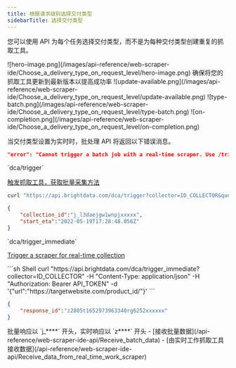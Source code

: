 ```yaml
---
title: 根据请求级别选择交付类型
sidebarTitle: 选择交付类型
---
```

您可以使用 API 为每个任务选择交付类型，而不是为每种交付类型创建重复的抓取工具。
<Frame>
![hero-image.png](/images/api-reference/web-scraper-ide/Choose_a_delivery_type_on_request_level/hero-image.png)
</Frame>

 
<Steps>
<Step title="更新您的抓取工具">
确保将您的抓取工具更新到最新版本以提高成功率
<Frame>
![update-available.png](/images/api-reference/web-scraper-ide/Choose_a_delivery_type_on_request_level/update-available.png)
</Frame>
</Step>

<Step title="将交付类型设置为批处理">
<Frame>
![type-batch.png](/images/api-reference/web-scraper-ide/Choose_a_delivery_type_on_request_level/type-batch.png)
![on-completion.png](/images/api-reference/web-scraper-ide/Choose_a_delivery_type_on_request_level/on-completion.png)    
</Frame>

当交付类型设置为实时时，批处理 API 将返回以下错误消息。

```json 错误
"error": "Cannot trigger a batch job with a real-time scraper. Use /trigger_immediate endpoint instead"
```
 
</Step>
<Step title="使用首选 API 触发抓取工具">

<Tabs>
<Tab title="启动批处理任务">
`dca/trigger`

[触发抓取工具，获取批量采集方法](/api-reference/web-scraper-ide-api/Trigger_a_scraper_for_batch_collection_method)
<CodeGroup>
```sh Shell
curl "https://api.brightdata.com/dca/trigger?collector=ID_COLLECTOR&queue_next=1" -H "Content-Type: application/json" -H "Authorization: Bearer API_TOKEN" -d '[{"url":"https://targetwebsite.com/product_id/"}]'
```

```json Sample Response
{
    "collection_id":"j_l3daejgw1wnpjxxxxx",
    "start_eta":"2022-05-19T17:28:48.056Z"
}
```
</CodeGroup>
</Tab>
<Tab title="启动实时任务">
`dca/trigger_immediate`

[Trigger a scraper for real-time collection](/api-reference/web-scraper-ide-api/Receive_data_from_real_time_work_scraper)

<CodeGroup>
```sh Shell
curl "https://api.brightdata.com/dca/trigger_immediate?collector=ID_COLLECTOR" -H "Content-Type: application/json" -H "Authorization: Bearer API_TOKEN" -d '{"url":"https://targetwebsite.com/product_id/"}'
```

```json Sample Response
{
    "response_id":"z2805t1652973963340rg6252xxxxxx"
}
```
</CodeGroup>

</Tab>
</Tabs>

<Note>
批量响应以 `j_****` 开头，实时响应以 `z****` 开头
</Note>
 
</Step>
<Step title="接收数据">
- [接收批量数据](/api-reference/web-scraper-ide-api/Receive_batch_data)
- [由实时工作抓取工具接收数据](/api-reference/web-scraper-ide-api/Receive_data_from_real_time_work_scraper)
</Step>
 </Steps>